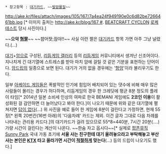  * 참고항목 : [[대기카드]], ~~[[발암물질]]~~
http://ake.kr/files/attach/images/105/167/7a4ea24f949190e0c6d82be7266461bb.jpg [* 이미지 출처는 [[http://ake.kr/blog/167 #]]. [[BEATCRAFT CYCLON]] [[로케 테스트]] 당시 사진이다.]

~~'''으악 [[혐짤]]'''~~ ~~햠어퍗;잠야!!~~ 사실 이런 짤은 [[대기카드]] 항목 가면 아주 그냥 널렸다.(...)

[[대기]]+[[암]]으로 구성된, [[리듬게임 갤러리]] 등의 [[리듬게임]] 커뮤니티에서 생겨난 신조어이다. 지나치게 긴 대기열에 스트레스를 받아 마치 암에 걸릴 것 같은 기분을 표현하는 단어이다. [[암드립]]의 일종으로 보면 된다. 대기가 거의 없을 경우에는 '[[항암]]'이라 불리우기도 한다.

일부 [[아케이드 게임]]들은 폭발적인 인기에 힘입어 배치되어 있는 댓수에 비해 매우 많은 사람들이 몰리는 경우가 허다하며, 리듬게임의 경우 한 크레딧에 평균 8분 정도의 플레이 타임[* 2014년 일본 소비세 인상의 여파로 한국 BEMANI 게임에도 '''2코인 이용'''이 활성화된 걸 감안하면 더 늘어났다고 봐야 한다.]이 나오기 때문에 위와 같은 대기열에 펼쳐지면 [[답이 없다]](...) 위 사진을 예로 들어 한 게임에 8분이 걸린다고 가정하면, 현재 55장[* 왼쪽 20번칸(16번 아래)의 '다음차례' 카드는 제외. 이건 글자 그대로 다음 차례를 나타내는 관리용 카드다.]의 대기카드가 걸려 있으므로 55*8=440분, 7시간 20분(....) 가량 시간이 걸린다는 계산이 나온다. ~~한숨 자고 옵시다~~[* 실제로 [[팝픈뮤직 Sunny Park]] 국내 가동 초기에 '''서울 사는 친구한테 대기 올려놓으라고 부탁해놓고 부산 사는 본인은 [[KTX]] 타고 올라가면 시간이 [[김대기|적절하게]] 맞는다'''(...) 등의 드립이 나오기도 했다.]
